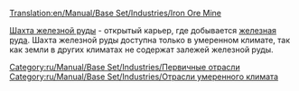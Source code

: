 [[Translation:en/Manual/Base Set/Industries/Iron Ore Mine]]

{{ru/Manual/Base Set/Industries/Промышленность| имя=Шахта железной руды
| Изображение=en/Manual/Base Set/Industries/Ironoremine.png
| Климат=[[ru/Manual/Климат#umerennyi|Умеренный]]
| Принимает=Нет
| Производит=[[ru/Manual/Base Set/Cargos/Железная руда|Железная руда]]
| Примечания=Нет
}}

[[ru/Manual/Base Set/Industries/Шахта железной руды|Шахта железной руды]] - открытый карьер, где добывается [[ru/Manual/Base Set/Cargos/Железная руда|железная руда]]. Шахта железной руды доступна только в умеренном климате, так как земли в других климатах не содержат залежей железной руды.

{{ru/Manual/Base Set/Industries/Navbox Промышленность}}

[[Category:ru/Manual/Base Set/Industries/Первичные отрасли]]
[[Category:ru/Manual/Base Set/Industries/Отрасли умеренного климата]]